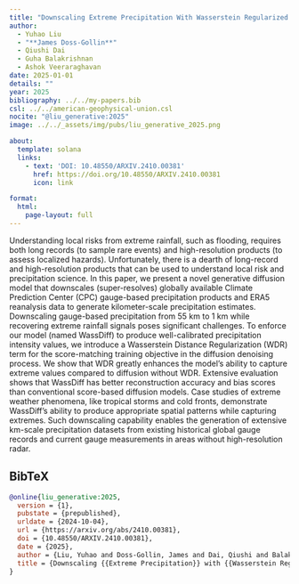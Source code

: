 ```yaml
---
title: "Downscaling Extreme Precipitation With Wasserstein Regularized Diffusion"
author:
  - Yuhao Liu
  - "**James Doss-Gollin**"
  - Qiushi Dai
  - Guha Balakrishnan
  - Ashok Veeraraghavan
date: 2025-01-01
details: ""
year: 2025
bibliography: ../../my-papers.bib
csl: ../../american-geophysical-union.csl
nocite: "@liu_generative:2025"
image: ../../_assets/img/pubs/liu_generative_2025.png

about:
  template: solana
  links:
    - text: 'DOI: 10.48550/ARXIV.2410.00381'
      href: https://doi.org/10.48550/ARXIV.2410.00381
      icon: link

format:
  html:
    page-layout: full
---
```


Understanding local risks from extreme rainfall, such as flooding, requires both long records (to sample rare events) and high-resolution products (to assess localized hazards). Unfortunately, there is a dearth of long-record and high-resolution products that can be used to understand local risk and precipitation science. In this paper, we present a novel generative diffusion model that downscales (super-resolves) globally available Climate Prediction Center (CPC) gauge-based precipitation products and ERA5 reanalysis data to generate kilometer-scale precipitation estimates. Downscaling gauge-based precipitation from 55 km to 1 km while recovering extreme rainfall signals poses significant challenges. To enforce our model (named WassDiff) to produce well-calibrated precipitation intensity values, we introduce a Wasserstein Distance Regularization (WDR) term for the score-matching training objective in the diffusion denoising process. We show that WDR greatly enhances the model's ability to capture extreme values compared to diffusion without WDR. Extensive evaluation shows that WassDiff has better reconstruction accuracy and bias scores than conventional score-based diffusion models. Case studies of extreme weather phenomena, like tropical storms and cold fronts, demonstrate WassDiff's ability to produce appropriate spatial patterns while capturing extremes. Such downscaling capability enables the generation of extensive km-scale precipitation datasets from existing historical global gauge records and current gauge measurements in areas without high-resolution radar.

## BibTeX

```bibtex
@online{liu_generative:2025,
  version = {1},
  pubstate = {prepublished},
  urldate = {2024-10-04},
  url = {https://arxiv.org/abs/2410.00381},
  doi = {10.48550/ARXIV.2410.00381},
  date = {2025},
  author = {Liu, Yuhao and Doss-Gollin, James and Dai, Qiushi and Balakrishnan, Guha and Veeraraghavan, Ashok},
  title = {Downscaling {{Extreme Precipitation}} with {{Wasserstein Regularized Diffusion}}},
}
```